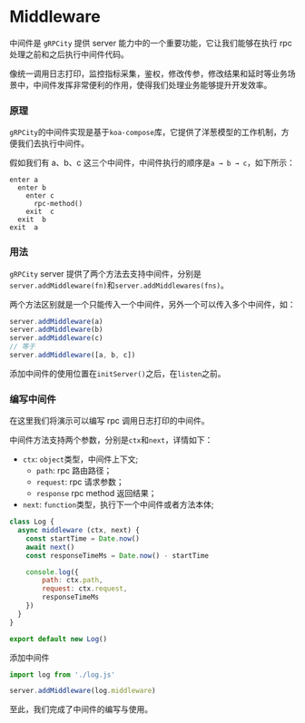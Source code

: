 # Middleware

中间件是 `gRPCity` 提供 server 能力中的一个重要功能，它让我们能够在执行 rpc 处理之前和之后执行中间件代码。

像统一调用日志打印，监控指标采集，鉴权，修改传参，修改结果和延时等业务场景中，中间件发挥非常便利的作用，使得我们处理业务能够提升开发效率。

### 原理

`gRPCity`的中间件实现是基于`koa-compose`库，它提供了洋葱模型的工作机制，方便我们去执行中间件。

假如我们有 a、b、c 这三个中间件，中间件执行的顺序是`a → b → c`，如下所示：

```
enter a
  enter b
    enter c
      rpc-method()
    exit  c
  exit  b
exit  a
```

### 用法

`gRPCity` server 提供了两个方法去支持中间件，分别是`server.addMiddleware(fn)`和`server.addMiddlewares(fns)`。

两个方法区别就是一个只能传入一个中间件，另外一个可以传入多个中间件，如：

```js
server.addMiddleware(a)
server.addMiddleware(b)
server.addMiddleware(c)
// 等于
server.addMiddleware([a, b, c])
```

添加中间件的使用位置在`initServer()`之后，在`listen`之前。

### 编写中间件

在这里我们将演示可以编写 rpc 调用日志打印的中间件。

中间件方法支持两个参数，分别是`ctx`和`next`，详情如下：
- `ctx`: `object`类型，中间件上下文;
  - `path`: rpc 路由路径；
  - `request`: rpc 请求参数；
  - `response` rpc method 返回结果；
- `next`: `function`类型，执行下一个中间件或者方法本体;

```js filename="log.js"
class Log {
  async middleware (ctx, next) {
    const startTime = Date.now()
    await next()
    const responseTimeMs = Date.now() - startTime

    console.log({
        path: ctx.path,
        request: ctx.request,
        responseTimeMs
    })
  }
}

export default new Log()
```

添加中间件

```js
import log from './log.js'

server.addMiddleware(log.middleware)
```

至此，我们完成了中间件的编写与使用。
